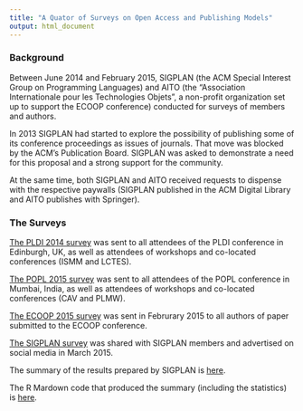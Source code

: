 ```yaml
---
title: "A Quator of Surveys on Open Access and Publishing Models"
output: html_document
---
```


### Background

Between June 2014 and February 2015, SIGPLAN (the ACM Special Interest Group on Programming Languages) and AITO (the "Association Internationale pour les Technologies Objets", a non-profit organization set up to support the ECOOP conference) conducted for surveys of members and authors.

In 2013 SIGPLAN had started to explore the possibility of publishing some of its conference proceedings as issues of journals. That move was blocked by the ACM's Publication Board. SIGPLAN was asked to demonstrate a need for this proposal and a strong support for the community.

At the same time, both SIGPLAN and AITO received requests to dispense with the respective paywalls (SIGPLAN published in the ACM Digital Library and AITO publishes with Springer).

### The Surveys

[The PLDI 2014 survey](http://janvitek.org/who/pldi/) was sent to all attendees of the PLDI conference in Edinburgh, UK, as well as attendees of workshops and co-located conferences (ISMM and LCTES).

[The POPL 2015 survey](http://janvitek.org/who/popl/) was sent to all attendees of the POPL conference in Mumbai, India,  as well as attendees of workshops and co-located conferences (CAV and PLMW).

[The ECOOP 2015 survey](http://janvitek.org/who/ecoop/) was sent in Februrary 2015 to all authors of paper submitted to the ECOOP conference.

[The SIGPLAN survey](http://janvitek.org/whoowns.html) was shared with SIGPLAN members and advertised on social media in March 2015.



The summary of the results prepared by SIGPLAN is [here](http://janvitek.org/whoowns.html).

The R Mardown code that produced the summary (including the statistics) is [here](http://janvitek.org/who/whoowns.rmd).
 